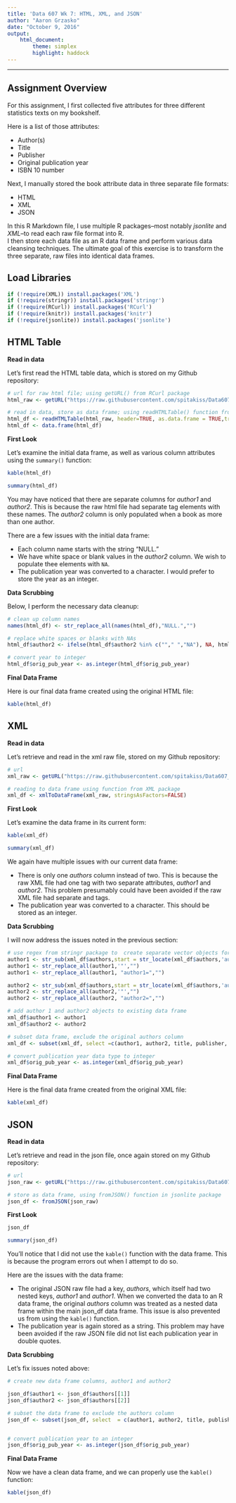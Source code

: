 ```yaml
---
title: 'Data 607 Wk 7: HTML, XML, and JSON'
author: "Aaron Grzasko"
date: "October 9, 2016"
output: 
    html_document:
        theme: simplex
        highlight: haddock
---
```


---

## Assignment Overview  
  
For this assignment, I first collected five attributes for three different statistics texts on my bookshelf.  
  
Here is a list of those attributes:  

* Author(s)  
* Title  
* Publisher
* Original publication year  
* ISBN 10 number  
  
Next, I manually stored the book attribute data in three separate file formats:  
  
* HTML
* XML
* JSON  
  
In this R Markdown file, I use multiple R packages--most notably *jsonlite* and *XML*--to read each raw file format into R.  
I then store each data file as an R data frame and perform various data cleansing techniques.  The ultimate goal of this exercise is to transform the three separate, raw files into identical data frames.  

## Load Libraries
```r
if (!require(XML)) install.packages('XML')
if (!require(stringr)) install.packages('stringr')
if (!require(RCurl)) install.packages('RCurl')
if (!require(knitr)) install.packages('knitr')
if (!require(jsonlite)) install.packages('jsonlite')
```

## HTML Table
  
**Read in data**  
  
Let's first read the HTML table data, which is stored on my Github repository:  

```r
# url for raw html file; using getURL() from RCurl package 
html_raw <- getURL("https://raw.githubusercontent.com/spitakiss/Data607_Wk7/master/books.html")  

# read in data, store as data frame; using readHTMLTable() function from the XML package
html_df <- readHTMLTable(html_raw, header=TRUE, as.data.frame = TRUE,trim = TRUE, stringsAsFactors=FALSE) 
html_df <- data.frame(html_df)
```
  
  
**First Look**  
  
Let's examine the initial data frame, as well as various column attributes using the `summary()` function:  
  
```r
kable(html_df)

summary(html_df)
```
  
You may have noticed that there are separate columns for *author1* and *author2*.  This is because the raw html file had separate tag elements with these names.  The *author2* column is only populated when a book as more than one author.  
  
There are a few issues with the initial data frame:  
  
* Each column name starts with the string "NULL."  
* We have white space or blank values in the *author2* column.  We wish to populate thee elements with `NA`.  
* The publication year was converted to a character.  I would prefer to store the year as an integer.  
  
**Data Scrubbing**   
  
Below, I perform the necessary data cleanup:

```r
# clean up column names 
names(html_df) <- str_replace_all(names(html_df),"NULL.","")

# replace white spaces or blanks with NAs
html_df$author2 <- ifelse(html_df$author2 %in% c(""," ","NA"), NA, html_df$author2)

# convert year to integer
html_df$orig_pub_year <- as.integer(html_df$orig_pub_year)

```
  
**Final Data Frame**  
  
Here is our final data frame created using the original HTML file:  

```r
kable(html_df)
```



## XML  
  
**Read in data**  
  
Let's retrieve and read in the xml raw file, stored on my Github repository:  
  
```r
# url
xml_raw <- getURL("https://raw.githubusercontent.com/spitakiss/Data607_Wk7/master/books.xml")

# reading to data frame using function from XML package
xml_df <- xmlToDataFrame(xml_raw, stringsAsFactors=FALSE)

```
  
**First Look**  
  
Let's examine the data frame in its current form:  
  
```r
kable(xml_df)

summary(xml_df)
```
  
We again have multiple issues with our current data frame:  
  
* There is only one *authors* column instead of two.  This is because the raw XML file had one <authors> tag with two separate attributes, *author1* and *author2*.  This problem presumably could have been avoided if the raw XML file had separate *<author1>* and *<author2>* tags.  
* The publication year was converted to a character.  This should be stored as an integer.  
  

**Data Scrubbing**  
  
I will now address the issues noted in the previous section:  
  
  
```r
# use regex from stringr package to  create separate vector objects for author1 and author2 
author1 <- str_sub(xml_df$authors,start = str_locate(xml_df$authors,'author1=[[:print:]]+?\"'))
author1 <- str_replace_all(author1,'"',"")
author1 <- str_replace_all(author1, "author1=","")

author2 <- str_sub(xml_df$authors,start = str_locate(xml_df$authors,'author2=([[:print:]])+"?'))
author2 <- str_replace_all(author2,'"',"")
author2 <- str_replace_all(author2, "author2=","")

# add author 1 and author2 objects to existing data frame
xml_df$author1 <- author1
xml_df$author2 <- author2

# subset data frame, exclude the original authors column
xml_df <- subset(xml_df, select =c(author1, author2, title, publisher, orig_pub_year, isbn10))

# convert publication year data type to integer
xml_df$orig_pub_year <- as.integer(xml_df$orig_pub_year)

```
  
**Final Data Frame**  
  
Here is the final data frame created from the original XML file:  
  
```r
kable(xml_df)
```

## JSON  
  
**Read in data**  
  
Let's retrieve and read in the json file, once again stored on my Github repository:  
```r
# url
json_raw <- getURL("https://raw.githubusercontent.com/spitakiss/Data607_Wk7/master/books.json")

# store as data frame, using fromJSON() function in jsonlite package
json_df <- fromJSON(json_raw)
```
  
**First Look**  
  
```r
json_df

summary(json_df)
```
  
You'll notice that I did not use the `kable()` function with the data frame.  This is because the program errors out when I attempt to do so.   
  
Here are the issues with the data frame:  
  
* The original JSON raw file had a key, *authors*, which itself had two nested keys, *author1* and *author1*.  When we converted the data to an R data frame, the original *authors* column was treated as a nested data frame within the main json_df data frame.  This issue is also prevented us from using the `kable()` function.  
*  The publication year is again stored as a string.  This problem may have been avoided if the raw JSON file did not list each publication year in double quotes.  
  
**Data Scrubbing**  
  
Let's fix issues noted above:  

```r

# create new data frame columns, author1 and author2

json_df$author1 <- json_df$authors[[1]]
json_df$author2 <- json_df$authors[[2]]

# subset the data frame to exclude the authors column
json_df <- subset(json_df, select  = c(author1, author2, title, publisher, orig_pub_year, isbn10))


# convert publication year to an integer
json_df$orig_pub_year <- as.integer(json_df$orig_pub_year)


```
  
**Final Data Frame**  
  
Now we have a clean data frame, and we can properly use the `kable()` function:  
  
```r
kable(json_df)
```



